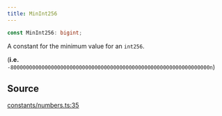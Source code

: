 ```yaml
---
title: MinInt256
---
```


```ts
const MinInt256: bigint;
```

A constant for the minimum value for an `int256`.

(**i.e.** `-8000000000000000000000000000000000000000000000000000000000000000n`)

## Source

[constants/numbers.ts:35](https://github.com/dominant-strategies/quais.js/blob/7ad0a969a30d30fc2cf79fa0dcda980927cb6fd5/src/constants/numbers.ts#L35)
